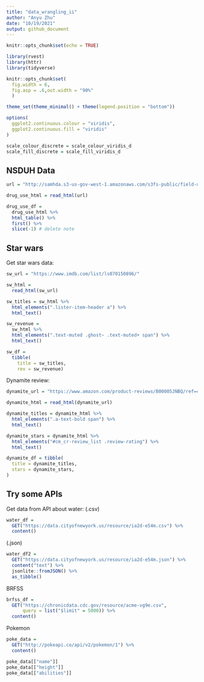 ```yaml
---
title: "data_wrangling_ii"
author: "Anyu Zhu"
date: "10/19/2021"
output: github_document
---
```


```r
knitr::opts_chunk$set(echo = TRUE)
```

```r
library(rvest)
library(httr)
library(tidyverse)

knitr::opts_chunk$set(
  fig.width = 6,
  fig.asp = .6,out.width = "90%"
  )

theme_set(theme_minimal() + theme(legend.position = "bottom"))

options(
  ggplot2.continuous.colour = "viridis",
  ggplot2.continuous.fill = "viridis"
)

scale_colour_discrete = scale_colour_viridis_d
scale_fill_discrete = scale_fill_viridis_d
```

## NSDUH Data
```r
url = "http://samhda.s3-us-gov-west-1.amazonaws.com/s3fs-public/field-uploads/2k15StateFiles/NSDUHsaeShortTermCHG2015.htm"

drug_use_html = read_html(url) 

drug_use_df = 
  drug_use_html %>% 
  html_table() %>% 
  first() %>% 
  slice(-1) # delete note
```

## Star wars

Get star wars data:
```r
sw_url = "https://www.imdb.com/list/ls070150896/"

sw_html = 
  read_html(sw_url)

sw_titles = sw_html %>% 
  html_elements(".lister-item-header a") %>% 
  html_text()

sw_revenue = 
  sw_html %>% 
  html_elements(".text-muted .ghost~ .text-muted+ span") %>% 
  html_text()

sw_df = 
  tibble(
    title = sw_titles,
    rev = sw_revenue)
```

Dynamite review:
```r
dynamite_url = "https://www.amazon.com/product-reviews/B00005JNBQ/ref=cm_cr_arp_d_viewopt_rvwer?ie=UTF8&reviewerType=avp_only_reviews&sortBy=recent&pageNumber=1"

dynamite_html = read_html(dynamite_url)

dynamite_titles = dynamite_html %>% 
  html_elements(".a-text-bold span") %>% 
  html_text()

dynamite_stars = dynamite_html %>% 
  html_elements("#cm_cr-review_list .review-rating") %>% 
  html_text()

dynamite_df = tibble(
  title = dynamite_titles,
  stars = dynamite_stars,
)
```

## Try some APIs

Get data from API about water: (.csv)
```r
water_df = 
  GET("https://data.cityofnewyork.us/resource/ia2d-e54m.csv") %>% 
  content()
```

(.json)
```r
water_df2 = 
  GET("https://data.cityofnewyork.us/resource/ia2d-e54m.json") %>% 
  content("text") %>% 
  jsonlite::fromJSON() %>% 
  as_tibble()
```

BRFSS
```r
brfss_df = 
  GET("https://chronicdata.cdc.gov/resource/acme-vg9e.csv",
      query = list("$limit" = 5000)) %>% 
  content()
```

Pokemon
```r
poke_data = 
  GET("http://pokeapi.co/api/v2/pokemon/1") %>% 
  content()

poke_data[["name"]]
poke_data[["height"]]
poke_data[["abilities"]]
```

